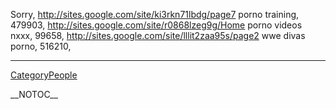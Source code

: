 Sorry, http://sites.google.com/site/ki3rkn71lbdg/page7 porno training,  479903, http://sites.google.com/site/r0868lzeg9g/Home porno videos nxxx,  99658, http://sites.google.com/site/lllit2zaa95s/page2 wwe divas porno,  516210,
----
[[CategoryPeople]]

__NOTOC__